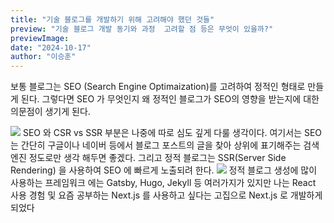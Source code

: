 ```yaml
---
title: "기술 블로그를 개발하기 위해 고려해야 했던 것들"
preview: "기술 블로그 개발 동기와 과정  고려할 점 등은 무엇이 있을까?"
previewImage:
date: "2024-10-17"
author: "이승훈"
---
```


보통 블로그는 SEO (Search Engine Optimaization)를
고려하여 정적인 형태로 만들게 된다. 그렇다면 SEO 가 무엇인지
왜 정적인 블로그가 SEO의 영향을 받는지에 대한 의문점이 생기게 된다.

<img src="https://directiveconsulting.com/wp-content/uploads/2019/07/SEO-strategy.jpg" />
SEO 와 CSR vs SSR 부분은 나중에 따로 심도 깊게 다룰 생각이다. 여기서는 SEO는 간단히
구글이나 네이버 등에서 블로그 포스트의 글을 찾아 상위에 표기해주는 검색 엔진 정도로만
생각 해두면 좋겠다. 그리고 정적 블로그는 SSR(Server Side Rendering) 을 사용하여 SEO
에 빠르게 노출되려 한다.
<img
  className="border"
  src="https://encrypted-tbn0.gstatic.com/images?q=tbn:ANd9GcRo0Ub28hJ6K6cErjdjmggfKEhV3KfP--hD_A&s"
/>
정적 블로그 생성에 많이 사용하는 프레임워크 에는 Gatsby, Hugo, Jekyll 등 여러가지가
있지만 나는 React 사용 경험 및 요즘 공부하는 Next.js 를 사용하고 싶다는 고집으로
Next.js 로 개발하게 되었다
